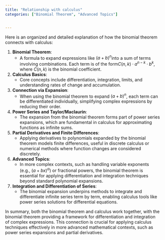 ```yaml
---
title: "Relationship with calculus"
categories: ["Binomial Theorem", "Advanced Topics"]


---
```




Here is an organized and detailed explanation of how the binomial theorem connects with calculus:

1. **Binomial Theorem**: 
   - A formula to expand expressions like $(a + b)^n$into a sum of terms involving combinations. Each term is of the form$C(n, k) \cdot a^{n-k} \cdot b^k$, where $C(n, k)$ is the binomial coefficient.

2. **Calculus Basics**:
   - Core concepts include differentiation, integration, limits, and understanding rates of change and accumulation.

3. **Connection via Expansion**:
   - When using the binomial theorem to expand $(a + b)^n$, each term can be differentiated individually, simplifying complex expressions by reducing their order.

4. **Power Series and Taylor/Maclaurin**:
   - The expansion from the binomial theorem forms part of power series expansions, which are fundamental in calculus for approximating functions as infinite sums.

5. **Partial Derivatives and Finite Differences**:
   - Applying derivatives to polynomials expanded by the binomial theorem models finite differences, useful in discrete calculus or numerical methods where function changes are considered discretely.

6. **Advanced Topics**:
   - In more complex contexts, such as handling variable exponents (e.g., $(a + bx)^\alpha$) or fractional powers, the binomial theorem is essential for applying differentiation and integration techniques beyond standard polynomial expansions.

7. **Integration and Differentiation of Series**:
   - The binomial expansion underpins methods to integrate and differentiate infinite series term by term, enabling calculus tools like power series solutions for differential equations.

In summary, both the binomial theorem and calculus work together, with the binomial theorem providing a framework for differentiation and integration of complex expressions. This connection is crucial for applying calculus techniques effectively in more advanced mathematical contexts, such as power series expansions and partial derivatives.
